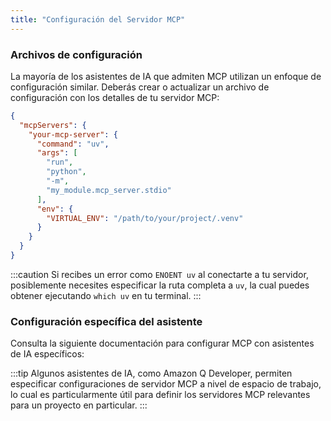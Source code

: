 ```yaml
---
title: "Configuración del Servidor MCP"
---
```




### Archivos de configuración

La mayoría de los asistentes de IA que admiten MCP utilizan un enfoque de configuración similar. Deberás crear o actualizar un archivo de configuración con los detalles de tu servidor MCP:

```json
{
  "mcpServers": {
    "your-mcp-server": {
      "command": "uv",
      "args": [
        "run",
        "python",
        "-m",
        "my_module.mcp_server.stdio"
      ],
      "env": {
        "VIRTUAL_ENV": "/path/to/your/project/.venv"
      }
    }
  }
}
```

:::caution
Si recibes un error como `ENOENT uv` al conectarte a tu servidor, posiblemente necesites especificar la ruta completa a `uv`, la cual puedes obtener ejecutando `which uv` en tu terminal.
:::

### Configuración específica del asistente

Consulta la siguiente documentación para configurar MCP con asistentes de IA específicos:


<Snippet name="mcp/assistant-docs" />

:::tip
Algunos asistentes de IA, como Amazon Q Developer, permiten especificar configuraciones de servidor MCP a nivel de espacio de trabajo, lo cual es particularmente útil para definir los servidores MCP relevantes para un proyecto en particular.
:::